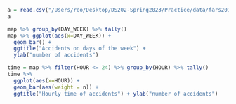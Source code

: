 
```r
a = read.csv("/Users/reo/Desktop/DS202-Spring2023/Practice/data/fars2016/accident.csv")
a
```

```r
map %>% group_by(DAY_WEEK) %>% tally()
map %>% ggplot(aes(x=DAY_WEEK)) +
  geom_bar() +
  ggtitle("Accidents on days of the week") +
  ylab("number of accidents")
``` 
```r
time = map %>% filter(HOUR <= 24) %>% group_by(HOUR) %>% tally()
time %>%
  ggplot(aes(x=HOUR)) +
  geom_bar(aes(weight = n)) +
  ggtitle("Hourly time of accidents") + ylab("number of accidents")
```

